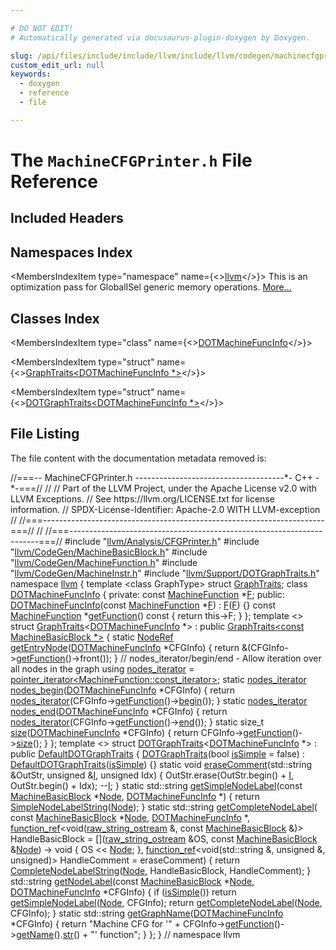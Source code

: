 ```yaml
---

# DO NOT EDIT!
# Automatically generated via docusaurus-plugin-doxygen by Doxygen.

slug: /api/files/include/include/llvm/include/llvm/codegen/machinecfgprinter-h
custom_edit_url: null
keywords:
  - doxygen
  - reference
  - file

---
```





# The `MachineCFGPrinter.h` File Reference

<DoxygenPage pluginConfig={pluginConfig}>



## Included Headers

<IncludesList>
<IncludesListItem
  filePath="llvm/Analysis/CFGPrinter.h"
  permalink="/docs/api/files/include/include/llvm/include/llvm/analysis/cfgprinter-h"
  isLocal="true" />
<IncludesListItem
  filePath="llvm/CodeGen/MachineBasicBlock.h"
  permalink="/docs/api/files/include/include/llvm/include/llvm/codegen/machinebasicblock-h"
  isLocal="true" />
<IncludesListItem
  filePath="llvm/CodeGen/MachineFunction.h"
  permalink="/docs/api/files/include/include/llvm/include/llvm/codegen/machinefunction-h"
  isLocal="true" />
<IncludesListItem
  filePath="llvm/CodeGen/MachineInstr.h"
  permalink="/docs/api/files/include/include/llvm/include/llvm/codegen/machineinstr-h"
  isLocal="true" />
<IncludesListItem
  filePath="llvm/Support/DOTGraphTraits.h"
  permalink="/docs/api/files/include/include/llvm/include/llvm/support/dotgraphtraits-h"
  isLocal="true" />
</IncludesList>

## Namespaces Index

<MembersIndex>

<MembersIndexItem
  type="namespace"
  name={<><a href="/docs/api/namespaces/llvm">llvm</a></>}>
This is an optimization pass for GlobalISel generic memory operations. <a href="/docs/api/namespaces/llvm/#details">More...</a>
</MembersIndexItem>

</MembersIndex>

## Classes Index

<MembersIndex>

<MembersIndexItem
  type="class"
  name={<><a href="/docs/api/classes/llvm/dotmachinefuncinfo">DOTMachineFuncInfo</a></>}>
</MembersIndexItem>

<MembersIndexItem
  type="struct"
  name={<><a href="/docs/api/structs/llvm/graphtraits-41c48be9c9012afa1dbd1bc6b52e29f7">GraphTraits&lt;DOTMachineFuncInfo *&gt;</a></>}>
</MembersIndexItem>

<MembersIndexItem
  type="struct"
  name={<><a href="/docs/api/structs/llvm/dotgraphtraits-41c48be9c9012afa1dbd1bc6b52e29f7">DOTGraphTraits&lt;DOTMachineFuncInfo *&gt;</a></>}>
</MembersIndexItem>

</MembersIndex>


## File Listing

The file content with the documentation metadata removed is:

<ProgramListing>

<Link id="l00001" /><CodeLine lineNumber="1"><Highlight kind="comment">//===-- MachineCFGPrinter.h -------------------------------------&#42;- C++ -&#42;-===//</Highlight><Highlight kind="normal"></Highlight></CodeLine>
<Link id="l00002" /><CodeLine lineNumber="2"><Highlight kind="normal"></Highlight><Highlight kind="comment">//</Highlight><Highlight kind="normal"></Highlight></CodeLine>
<Link id="l00003" /><CodeLine lineNumber="3"><Highlight kind="normal"></Highlight><Highlight kind="comment">// Part of the LLVM Project, under the Apache License v2.0 with LLVM Exceptions.</Highlight><Highlight kind="normal"></Highlight></CodeLine>
<Link id="l00004" /><CodeLine lineNumber="4"><Highlight kind="normal"></Highlight><Highlight kind="comment">// See https://llvm.org/LICENSE.txt for license information.</Highlight><Highlight kind="normal"></Highlight></CodeLine>
<Link id="l00005" /><CodeLine lineNumber="5"><Highlight kind="normal"></Highlight><Highlight kind="comment">// SPDX-License-Identifier: Apache-2.0 WITH LLVM-exception</Highlight><Highlight kind="normal"></Highlight></CodeLine>
<Link id="l00006" /><CodeLine lineNumber="6"><Highlight kind="normal"></Highlight><Highlight kind="comment">//</Highlight><Highlight kind="normal"></Highlight></CodeLine>
<Link id="l00007" /><CodeLine lineNumber="7"><Highlight kind="normal"></Highlight><Highlight kind="comment">//===----------------------------------------------------------------------===//</Highlight><Highlight kind="normal"></Highlight></CodeLine>
<Link id="l00008" /><CodeLine lineNumber="8"><Highlight kind="normal"></Highlight><Highlight kind="comment">//</Highlight><Highlight kind="normal"></Highlight></CodeLine>
<Link id="l00009" /><CodeLine lineNumber="9"><Highlight kind="normal"></Highlight><Highlight kind="comment">//===----------------------------------------------------------------------===//</Highlight><Highlight kind="normal"></Highlight></CodeLine>
<Link id="l00010" /><CodeLine lineNumber="10"><Highlight kind="normal"></Highlight></CodeLine>
<Link id="l00011" /><CodeLine lineNumber="11"><Highlight kind="normal"></Highlight><Highlight kind="preprocessor">#include &quot;<a href="/docs/api/files/include/include/llvm/include/llvm/analysis/cfgprinter-h">llvm/Analysis/CFGPrinter.h</a>&quot;</Highlight><Highlight kind="normal"></Highlight></CodeLine>
<Link id="l00012" /><CodeLine lineNumber="12"><Highlight kind="normal"></Highlight><Highlight kind="preprocessor">#include &quot;<a href="/docs/api/files/include/include/llvm/include/llvm/codegen/machinebasicblock-h">llvm/CodeGen/MachineBasicBlock.h</a>&quot;</Highlight><Highlight kind="normal"></Highlight></CodeLine>
<Link id="l00013" /><CodeLine lineNumber="13"><Highlight kind="normal"></Highlight><Highlight kind="preprocessor">#include &quot;<a href="/docs/api/files/include/include/llvm/include/llvm/codegen/machinefunction-h">llvm/CodeGen/MachineFunction.h</a>&quot;</Highlight><Highlight kind="normal"></Highlight></CodeLine>
<Link id="l00014" /><CodeLine lineNumber="14"><Highlight kind="normal"></Highlight><Highlight kind="preprocessor">#include &quot;<a href="/docs/api/files/include/include/llvm/include/llvm/codegen/machineinstr-h">llvm/CodeGen/MachineInstr.h</a>&quot;</Highlight><Highlight kind="normal"></Highlight></CodeLine>
<Link id="l00015" /><CodeLine lineNumber="15"><Highlight kind="normal"></Highlight><Highlight kind="preprocessor">#include &quot;<a href="/docs/api/files/include/include/llvm/include/llvm/support/dotgraphtraits-h">llvm/Support/DOTGraphTraits.h</a>&quot;</Highlight><Highlight kind="normal"></Highlight></CodeLine>
<Link id="l00016" /><CodeLine lineNumber="16"><Highlight kind="normal"></Highlight></CodeLine>
<Link id="l00017" /><CodeLine lineNumber="17"><Highlight kind="normal"></Highlight><Highlight kind="keyword">namespace </Highlight><Highlight kind="normal"><a href="/docs/api/namespaces/llvm">llvm</a> &#123;</Highlight></CodeLine>
<Link id="l00018" /><CodeLine lineNumber="18"><Highlight kind="normal"></Highlight></CodeLine>
<Link id="l00019" /><CodeLine lineNumber="19"><Highlight kind="normal"></Highlight><Highlight kind="keyword">template</Highlight><Highlight kind="normal"> &lt;</Highlight><Highlight kind="keyword">class</Highlight><Highlight kind="normal"> GraphType&gt; </Highlight><Highlight kind="keyword">struct </Highlight><Highlight kind="normal"><a href="/docs/api/structs/llvm/graphtraits">GraphTraits</a>;</Highlight></CodeLine>
<Link id="l00020" /><CodeLine lineNumber="20" lineLink="/docs/api/classes/llvm/dotmachinefuncinfo"><Highlight kind="normal"></Highlight><Highlight kind="keyword">class </Highlight><Highlight kind="normal"><a href="/docs/api/classes/llvm/dotmachinefuncinfo/#abeb01365c588df16cea4d3d0da0d0e68">DOTMachineFuncInfo</a> &#123;</Highlight></CodeLine>
<Link id="l00021" /><CodeLine lineNumber="21"><Highlight kind="normal"></Highlight><Highlight kind="keyword">private</Highlight><Highlight kind="normal">:</Highlight></CodeLine>
<Link id="l00022" /><CodeLine lineNumber="22"><Highlight kind="normal">  </Highlight><Highlight kind="keyword">const</Highlight><Highlight kind="normal"> <a href="/docs/api/classes/llvm/machinefunction">MachineFunction</a> &#42;<a href="/docs/api/files/lib/lib/support/md5-cpp/#a96d73bbd7af15cb1fc38c3f4a3bd82e9">F</a>;</Highlight></CodeLine>
<Link id="l00023" /><CodeLine lineNumber="23"><Highlight kind="normal"></Highlight></CodeLine>
<Link id="l00024" /><CodeLine lineNumber="24"><Highlight kind="normal"></Highlight><Highlight kind="keyword">public</Highlight><Highlight kind="normal">:</Highlight></CodeLine>
<Link id="l00025" /><CodeLine lineNumber="25" lineLink="/docs/api/classes/llvm/dotmachinefuncinfo/#abeb01365c588df16cea4d3d0da0d0e68"><Highlight kind="normal">  <a href="/docs/api/classes/llvm/dotmachinefuncinfo/#abeb01365c588df16cea4d3d0da0d0e68">DOTMachineFuncInfo</a>(</Highlight><Highlight kind="keyword">const</Highlight><Highlight kind="normal"> <a href="/docs/api/classes/llvm/machinefunction">MachineFunction</a> &#42;<a href="/docs/api/files/lib/lib/support/md5-cpp/#a96d73bbd7af15cb1fc38c3f4a3bd82e9">F</a>) : <a href="/docs/api/files/lib/lib/support/md5-cpp/#a96d73bbd7af15cb1fc38c3f4a3bd82e9">F</a>(<a href="/docs/api/files/lib/lib/support/md5-cpp/#a96d73bbd7af15cb1fc38c3f4a3bd82e9">F</a>) &#123;&#125;</Highlight></CodeLine>
<Link id="l00026" /><CodeLine lineNumber="26"><Highlight kind="normal"></Highlight></CodeLine>
<Link id="l00027" /><CodeLine lineNumber="27" lineLink="/docs/api/classes/llvm/dotmachinefuncinfo/#adae2ee1552f329f126a77a1b7331ef35"><Highlight kind="normal">  </Highlight><Highlight kind="keyword">const</Highlight><Highlight kind="normal"> <a href="/docs/api/classes/llvm/machinefunction">MachineFunction</a> &#42;<a href="/docs/api/classes/llvm/dotmachinefuncinfo/#adae2ee1552f329f126a77a1b7331ef35">getFunction</a>()</Highlight><Highlight kind="keyword"> const </Highlight><Highlight kind="normal">&#123; </Highlight><Highlight kind="keywordflow">return</Highlight><Highlight kind="normal"> this-&gt;F; &#125;</Highlight></CodeLine>
<Link id="l00028" /><CodeLine lineNumber="28"><Highlight kind="normal">&#125;;</Highlight></CodeLine>
<Link id="l00029" /><CodeLine lineNumber="29"><Highlight kind="normal"></Highlight></CodeLine>
<Link id="l00030" /><CodeLine lineNumber="30"><Highlight kind="normal"></Highlight><Highlight kind="keyword">template</Highlight><Highlight kind="normal"> &lt;&gt;</Highlight></CodeLine>
<Link id="l00031" /><CodeLine lineNumber="31" lineLink="/docs/api/structs/llvm/graphtraits-41c48be9c9012afa1dbd1bc6b52e29f7"><Highlight kind="normal"></Highlight><Highlight kind="keyword">struct </Highlight><Highlight kind="normal"><a href="/docs/api/structs/llvm/graphtraits">GraphTraits</a>&lt;<a href="/docs/api/classes/llvm/dotmachinefuncinfo">DOTMachineFuncInfo</a> &#42;&gt;</Highlight></CodeLine>
<Link id="l00032" /><CodeLine lineNumber="32"><Highlight kind="normal">    : </Highlight><Highlight kind="keyword">public</Highlight><Highlight kind="normal"> <a href="/docs/api/structs/llvm/graphtraits">GraphTraits&lt;const MachineBasicBlock &#42;&gt;</a> &#123;</Highlight></CodeLine>
<Link id="l00033" /><CodeLine lineNumber="33" lineLink="/docs/api/structs/llvm/graphtraits-41c48be9c9012afa1dbd1bc6b52e29f7/#a44e567b8131868cb1a354a4f9b525b57"><Highlight kind="normal">  </Highlight><Highlight kind="keyword">static</Highlight><Highlight kind="normal"> <a href="/docs/api/structs/llvm/graphtraits/#a741f7d63af17a7bd0bcf63f68e8658bd">NodeRef</a> <a href="/docs/api/structs/llvm/graphtraits-41c48be9c9012afa1dbd1bc6b52e29f7/#a44e567b8131868cb1a354a4f9b525b57">getEntryNode</a>(<a href="/docs/api/classes/llvm/dotmachinefuncinfo">DOTMachineFuncInfo</a> &#42;CFGInfo) &#123;</Highlight></CodeLine>
<Link id="l00034" /><CodeLine lineNumber="34"><Highlight kind="normal">    </Highlight><Highlight kind="keywordflow">return</Highlight><Highlight kind="normal"> &amp;(CFGInfo-&gt;<a href="/docs/api/classes/llvm/dotmachinefuncinfo/#adae2ee1552f329f126a77a1b7331ef35">getFunction</a>()-&gt;front());</Highlight></CodeLine>
<Link id="l00035" /><CodeLine lineNumber="35"><Highlight kind="normal">  &#125;</Highlight></CodeLine>
<Link id="l00036" /><CodeLine lineNumber="36"><Highlight kind="normal"></Highlight></CodeLine>
<Link id="l00037" /><CodeLine lineNumber="37"><Highlight kind="normal">  </Highlight><Highlight kind="comment">// nodes&#95;iterator/begin/end - Allow iteration over all nodes in the graph</Highlight><Highlight kind="normal"></Highlight></CodeLine>
<Link id="l00038" /><CodeLine lineNumber="38" lineLink="/docs/api/structs/llvm/graphtraits-41c48be9c9012afa1dbd1bc6b52e29f7/#a77790aa243a2e7f104b385237a782968"><Highlight kind="normal">  </Highlight><Highlight kind="keyword">using </Highlight><Highlight kind="normal"><a href="/docs/api/structs/llvm/graphtraits-41c48be9c9012afa1dbd1bc6b52e29f7/#a77790aa243a2e7f104b385237a782968">nodes&#95;iterator</a> = <a href="/docs/api/classes/llvm/pointer-iterator">pointer&#95;iterator&lt;MachineFunction::const&#95;iterator&gt;</a>;</Highlight></CodeLine>
<Link id="l00039" /><CodeLine lineNumber="39"><Highlight kind="normal"></Highlight></CodeLine>
<Link id="l00040" /><CodeLine lineNumber="40" lineLink="/docs/api/structs/llvm/graphtraits-41c48be9c9012afa1dbd1bc6b52e29f7/#aecd5ade153cc63bdddf084681b6c95bb"><Highlight kind="normal">  </Highlight><Highlight kind="keyword">static</Highlight><Highlight kind="normal"> <a href="/docs/api/structs/llvm/graphtraits-41c48be9c9012afa1dbd1bc6b52e29f7/#a77790aa243a2e7f104b385237a782968">nodes&#95;iterator</a> <a href="/docs/api/structs/llvm/graphtraits-41c48be9c9012afa1dbd1bc6b52e29f7/#aecd5ade153cc63bdddf084681b6c95bb">nodes&#95;begin</a>(<a href="/docs/api/classes/llvm/dotmachinefuncinfo">DOTMachineFuncInfo</a> &#42;CFGInfo) &#123;</Highlight></CodeLine>
<Link id="l00041" /><CodeLine lineNumber="41"><Highlight kind="normal">    </Highlight><Highlight kind="keywordflow">return</Highlight><Highlight kind="normal"> <a href="/docs/api/structs/llvm/graphtraits-41c48be9c9012afa1dbd1bc6b52e29f7/#a77790aa243a2e7f104b385237a782968">nodes&#95;iterator</a>(CFGInfo-&gt;<a href="/docs/api/classes/llvm/dotmachinefuncinfo/#adae2ee1552f329f126a77a1b7331ef35">getFunction</a>()-&gt;<a href="/docs/api/classes/llvm/machinefunction/#ab0789854909cf47f640a85fa2bac29c7">begin</a>());</Highlight></CodeLine>
<Link id="l00042" /><CodeLine lineNumber="42"><Highlight kind="normal">  &#125;</Highlight></CodeLine>
<Link id="l00043" /><CodeLine lineNumber="43"><Highlight kind="normal"></Highlight></CodeLine>
<Link id="l00044" /><CodeLine lineNumber="44" lineLink="/docs/api/structs/llvm/graphtraits-41c48be9c9012afa1dbd1bc6b52e29f7/#ac857dab36c8edcd5ca0e1cd7f84d873e"><Highlight kind="normal">  </Highlight><Highlight kind="keyword">static</Highlight><Highlight kind="normal"> <a href="/docs/api/structs/llvm/graphtraits-41c48be9c9012afa1dbd1bc6b52e29f7/#a77790aa243a2e7f104b385237a782968">nodes&#95;iterator</a> <a href="/docs/api/structs/llvm/graphtraits-41c48be9c9012afa1dbd1bc6b52e29f7/#ac857dab36c8edcd5ca0e1cd7f84d873e">nodes&#95;end</a>(<a href="/docs/api/classes/llvm/dotmachinefuncinfo">DOTMachineFuncInfo</a> &#42;CFGInfo) &#123;</Highlight></CodeLine>
<Link id="l00045" /><CodeLine lineNumber="45"><Highlight kind="normal">    </Highlight><Highlight kind="keywordflow">return</Highlight><Highlight kind="normal"> <a href="/docs/api/structs/llvm/graphtraits-41c48be9c9012afa1dbd1bc6b52e29f7/#a77790aa243a2e7f104b385237a782968">nodes&#95;iterator</a>(CFGInfo-&gt;<a href="/docs/api/classes/llvm/dotmachinefuncinfo/#adae2ee1552f329f126a77a1b7331ef35">getFunction</a>()-&gt;<a href="/docs/api/classes/llvm/machinefunction/#a9d017af749f76484cb9aec9ff6e4330c">end</a>());</Highlight></CodeLine>
<Link id="l00046" /><CodeLine lineNumber="46"><Highlight kind="normal">  &#125;</Highlight></CodeLine>
<Link id="l00047" /><CodeLine lineNumber="47"><Highlight kind="normal"></Highlight></CodeLine>
<Link id="l00048" /><CodeLine lineNumber="48" lineLink="/docs/api/structs/llvm/graphtraits-41c48be9c9012afa1dbd1bc6b52e29f7/#a9a0a35a7a55e7ed991bbdf37099cb51b"><Highlight kind="normal">  </Highlight><Highlight kind="keyword">static</Highlight><Highlight kind="normal"> </Highlight><Highlight kind="keywordtype">size&#95;t</Highlight><Highlight kind="normal"> <a href="/docs/api/structs/llvm/graphtraits-41c48be9c9012afa1dbd1bc6b52e29f7/#a9a0a35a7a55e7ed991bbdf37099cb51b">size</a>(<a href="/docs/api/classes/llvm/dotmachinefuncinfo">DOTMachineFuncInfo</a> &#42;CFGInfo) &#123;</Highlight></CodeLine>
<Link id="l00049" /><CodeLine lineNumber="49"><Highlight kind="normal">    </Highlight><Highlight kind="keywordflow">return</Highlight><Highlight kind="normal"> CFGInfo-&gt;<a href="/docs/api/classes/llvm/dotmachinefuncinfo/#adae2ee1552f329f126a77a1b7331ef35">getFunction</a>()-&gt;<a href="/docs/api/classes/llvm/machinefunction/#a7d2ce2106f9f7cf8f45c7c3c116ef43d">size</a>();</Highlight></CodeLine>
<Link id="l00050" /><CodeLine lineNumber="50"><Highlight kind="normal">  &#125;</Highlight></CodeLine>
<Link id="l00051" /><CodeLine lineNumber="51"><Highlight kind="normal">&#125;;</Highlight></CodeLine>
<Link id="l00052" /><CodeLine lineNumber="52"><Highlight kind="normal"></Highlight></CodeLine>
<Link id="l00053" /><CodeLine lineNumber="53"><Highlight kind="normal"></Highlight><Highlight kind="keyword">template</Highlight><Highlight kind="normal"> &lt;&gt;</Highlight></CodeLine>
<Link id="l00054" /><CodeLine lineNumber="54" lineLink="/docs/api/structs/llvm/dotgraphtraits-41c48be9c9012afa1dbd1bc6b52e29f7"><Highlight kind="normal"></Highlight><Highlight kind="keyword">struct </Highlight><Highlight kind="normal"><a href="/docs/api/structs/llvm/dotgraphtraits-41c48be9c9012afa1dbd1bc6b52e29f7/#a120750218fa17e95bb0f225b9f31b212">DOTGraphTraits</a>&lt;<a href="/docs/api/classes/llvm/dotmachinefuncinfo">DOTMachineFuncInfo</a> &#42;&gt; : </Highlight><Highlight kind="keyword">public</Highlight><Highlight kind="normal"> <a href="/docs/api/structs/llvm/defaultdotgraphtraits/#a8a0585a182245d87b224f4a26a41cf16">DefaultDOTGraphTraits</a> &#123;</Highlight></CodeLine>
<Link id="l00055" /><CodeLine lineNumber="55"><Highlight kind="normal"></Highlight></CodeLine>
<Link id="l00056" /><CodeLine lineNumber="56" lineLink="/docs/api/structs/llvm/dotgraphtraits-41c48be9c9012afa1dbd1bc6b52e29f7/#a120750218fa17e95bb0f225b9f31b212"><Highlight kind="normal">  <a href="/docs/api/structs/llvm/dotgraphtraits-41c48be9c9012afa1dbd1bc6b52e29f7/#a120750218fa17e95bb0f225b9f31b212">DOTGraphTraits</a>(</Highlight><Highlight kind="keywordtype">bool</Highlight><Highlight kind="normal"> <a href="/docs/api/structs/llvm/defaultdotgraphtraits/#ae8629cdc360910256304238ca5db1a45">isSimple</a> = </Highlight><Highlight kind="keyword">false</Highlight><Highlight kind="normal">) : <a href="/docs/api/structs/llvm/defaultdotgraphtraits/#a8a0585a182245d87b224f4a26a41cf16">DefaultDOTGraphTraits</a>(<a href="/docs/api/structs/llvm/defaultdotgraphtraits/#ae8629cdc360910256304238ca5db1a45">isSimple</a>) &#123;&#125;</Highlight></CodeLine>
<Link id="l00057" /><CodeLine lineNumber="57"><Highlight kind="normal"></Highlight></CodeLine>
<Link id="l00058" /><CodeLine lineNumber="58" lineLink="/docs/api/structs/llvm/dotgraphtraits-41c48be9c9012afa1dbd1bc6b52e29f7/#a7602e0d7da35f0bded75130773413ae4"><Highlight kind="normal">  </Highlight><Highlight kind="keyword">static</Highlight><Highlight kind="normal"> </Highlight><Highlight kind="keywordtype">void</Highlight><Highlight kind="normal"> <a href="/docs/api/structs/llvm/dotgraphtraits-41c48be9c9012afa1dbd1bc6b52e29f7/#a7602e0d7da35f0bded75130773413ae4">eraseComment</a>(std::string &amp;OutStr, </Highlight><Highlight kind="keywordtype">unsigned</Highlight><Highlight kind="normal"> &amp;<a href="/docs/api/files/lib/lib/support/md5-cpp/#ac0eafdc9ee161b71e7af98af736952fd">I</a>, </Highlight><Highlight kind="keywordtype">unsigned</Highlight><Highlight kind="normal"> Idx) &#123;</Highlight></CodeLine>
<Link id="l00059" /><CodeLine lineNumber="59"><Highlight kind="normal">    OutStr.erase(OutStr.begin() + <a href="/docs/api/files/lib/lib/support/md5-cpp/#ac0eafdc9ee161b71e7af98af736952fd">I</a>, OutStr.begin() + Idx);</Highlight></CodeLine>
<Link id="l00060" /><CodeLine lineNumber="60"><Highlight kind="normal">    --<a href="/docs/api/files/lib/lib/support/md5-cpp/#ac0eafdc9ee161b71e7af98af736952fd">I</a>;</Highlight></CodeLine>
<Link id="l00061" /><CodeLine lineNumber="61"><Highlight kind="normal">  &#125;</Highlight></CodeLine>
<Link id="l00062" /><CodeLine lineNumber="62"><Highlight kind="normal"></Highlight></CodeLine>
<Link id="l00063" /><CodeLine lineNumber="63" lineLink="/docs/api/structs/llvm/dotgraphtraits-41c48be9c9012afa1dbd1bc6b52e29f7/#a378b2ec369cf0031be43f0813f94a927"><Highlight kind="normal">  </Highlight><Highlight kind="keyword">static</Highlight><Highlight kind="normal"> std::string <a href="/docs/api/structs/llvm/dotgraphtraits-41c48be9c9012afa1dbd1bc6b52e29f7/#a378b2ec369cf0031be43f0813f94a927">getSimpleNodeLabel</a>(</Highlight><Highlight kind="keyword">const</Highlight><Highlight kind="normal"> <a href="/docs/api/classes/llvm/machinebasicblock">MachineBasicBlock</a> &#42;<a href="/docs/api/classes/node">Node</a>,</Highlight></CodeLine>
<Link id="l00064" /><CodeLine lineNumber="64"><Highlight kind="normal">                                        <a href="/docs/api/classes/llvm/dotmachinefuncinfo">DOTMachineFuncInfo</a> &#42;) &#123;</Highlight></CodeLine>
<Link id="l00065" /><CodeLine lineNumber="65"><Highlight kind="normal">    </Highlight><Highlight kind="keywordflow">return</Highlight><Highlight kind="normal"> <a href="/docs/api/namespaces/llvm/#a6aa83be387fc77549be8e650c009d12a">SimpleNodeLabelString</a>(<a href="/docs/api/classes/node">Node</a>);</Highlight></CodeLine>
<Link id="l00066" /><CodeLine lineNumber="66"><Highlight kind="normal">  &#125;</Highlight></CodeLine>
<Link id="l00067" /><CodeLine lineNumber="67"><Highlight kind="normal"></Highlight></CodeLine>
<Link id="l00068" /><CodeLine lineNumber="68" lineLink="/docs/api/structs/llvm/dotgraphtraits-41c48be9c9012afa1dbd1bc6b52e29f7/#ae712831b3c4eee38cc0eb81965336d96"><Highlight kind="normal">  </Highlight><Highlight kind="keyword">static</Highlight><Highlight kind="normal"> std::string <a href="/docs/api/structs/llvm/dotgraphtraits-41c48be9c9012afa1dbd1bc6b52e29f7/#ae712831b3c4eee38cc0eb81965336d96">getCompleteNodeLabel</a>(</Highlight></CodeLine>
<Link id="l00069" /><CodeLine lineNumber="69"><Highlight kind="normal">      </Highlight><Highlight kind="keyword">const</Highlight><Highlight kind="normal"> <a href="/docs/api/classes/llvm/machinebasicblock">MachineBasicBlock</a> &#42;<a href="/docs/api/classes/node">Node</a>, <a href="/docs/api/classes/llvm/dotmachinefuncinfo">DOTMachineFuncInfo</a> &#42;,</Highlight></CodeLine>
<Link id="l00070" /><CodeLine lineNumber="70"><Highlight kind="normal">      <a href="/docs/api/classes/llvm/function-ref">function&#95;ref</a>&lt;</Highlight><Highlight kind="keywordtype">void</Highlight><Highlight kind="normal">(<a href="/docs/api/classes/llvm/raw-string-ostream">raw&#95;string&#95;ostream</a> &amp;, </Highlight><Highlight kind="keyword">const</Highlight><Highlight kind="normal"> <a href="/docs/api/classes/llvm/machinebasicblock">MachineBasicBlock</a> &amp;)&gt;</Highlight></CodeLine>
<Link id="l00071" /><CodeLine lineNumber="71"><Highlight kind="normal">          HandleBasicBlock =</Highlight></CodeLine>
<Link id="l00072" /><CodeLine lineNumber="72"><Highlight kind="normal">              &#91;&#93;(<a href="/docs/api/classes/llvm/raw-string-ostream">raw&#95;string&#95;ostream</a> &amp;OS,</Highlight></CodeLine>
<Link id="l00073" /><CodeLine lineNumber="73"><Highlight kind="normal">                 </Highlight><Highlight kind="keyword">const</Highlight><Highlight kind="normal"> <a href="/docs/api/classes/llvm/machinebasicblock">MachineBasicBlock</a> &amp;<a href="/docs/api/classes/node">Node</a>) -&gt; </Highlight><Highlight kind="keywordtype">void</Highlight><Highlight kind="normal"> &#123; OS &lt;&lt; <a href="/docs/api/classes/node">Node</a>; &#125;,</Highlight></CodeLine>
<Link id="l00074" /><CodeLine lineNumber="74"><Highlight kind="normal">      <a href="/docs/api/classes/llvm/function-ref">function&#95;ref</a>&lt;void(std::string &amp;, </Highlight><Highlight kind="keywordtype">unsigned</Highlight><Highlight kind="normal"> &amp;, </Highlight><Highlight kind="keywordtype">unsigned</Highlight><Highlight kind="normal">)&gt;</Highlight></CodeLine>
<Link id="l00075" /><CodeLine lineNumber="75"><Highlight kind="normal">          HandleComment = eraseComment) &#123;</Highlight></CodeLine>
<Link id="l00076" /><CodeLine lineNumber="76"><Highlight kind="normal">    </Highlight><Highlight kind="keywordflow">return</Highlight><Highlight kind="normal"> <a href="/docs/api/namespaces/llvm/#aef388dd4679a63426b91a9059b2380cd">CompleteNodeLabelString</a>(<a href="/docs/api/classes/node">Node</a>, HandleBasicBlock, HandleComment);</Highlight></CodeLine>
<Link id="l00077" /><CodeLine lineNumber="77"><Highlight kind="normal">  &#125;</Highlight></CodeLine>
<Link id="l00078" /><CodeLine lineNumber="78"><Highlight kind="normal"></Highlight></CodeLine>
<Link id="l00079" /><CodeLine lineNumber="79" lineLink="/docs/api/structs/llvm/dotgraphtraits-41c48be9c9012afa1dbd1bc6b52e29f7/#ae51532421a54cfa2c854595c71cb99b2"><Highlight kind="normal">  std::string <a href="/docs/api/structs/llvm/dotgraphtraits-41c48be9c9012afa1dbd1bc6b52e29f7/#ae51532421a54cfa2c854595c71cb99b2">getNodeLabel</a>(</Highlight><Highlight kind="keyword">const</Highlight><Highlight kind="normal"> <a href="/docs/api/classes/llvm/machinebasicblock">MachineBasicBlock</a> &#42;<a href="/docs/api/classes/node">Node</a>,</Highlight></CodeLine>
<Link id="l00080" /><CodeLine lineNumber="80"><Highlight kind="normal">                           <a href="/docs/api/classes/llvm/dotmachinefuncinfo">DOTMachineFuncInfo</a> &#42;CFGInfo) &#123;</Highlight></CodeLine>
<Link id="l00081" /><CodeLine lineNumber="81"><Highlight kind="normal">    </Highlight><Highlight kind="keywordflow">if</Highlight><Highlight kind="normal"> (<a href="/docs/api/files/lib/lib/transforms/lib/transforms/vectorize/slpvectorizer-cpp/#a3ca9742688618517cc4690fb947fb609">isSimple</a>())</Highlight></CodeLine>
<Link id="l00082" /><CodeLine lineNumber="82"><Highlight kind="normal">      </Highlight><Highlight kind="keywordflow">return</Highlight><Highlight kind="normal"> <a href="/docs/api/structs/llvm/dotgraphtraits-41c48be9c9012afa1dbd1bc6b52e29f7/#a378b2ec369cf0031be43f0813f94a927">getSimpleNodeLabel</a>(<a href="/docs/api/classes/node">Node</a>, CFGInfo);</Highlight></CodeLine>
<Link id="l00083" /><CodeLine lineNumber="83"><Highlight kind="normal"></Highlight></CodeLine>
<Link id="l00084" /><CodeLine lineNumber="84"><Highlight kind="normal">    </Highlight><Highlight kind="keywordflow">return</Highlight><Highlight kind="normal"> <a href="/docs/api/structs/llvm/dotgraphtraits-41c48be9c9012afa1dbd1bc6b52e29f7/#ae712831b3c4eee38cc0eb81965336d96">getCompleteNodeLabel</a>(<a href="/docs/api/classes/node">Node</a>, CFGInfo);</Highlight></CodeLine>
<Link id="l00085" /><CodeLine lineNumber="85"><Highlight kind="normal">  &#125;</Highlight></CodeLine>
<Link id="l00086" /><CodeLine lineNumber="86"><Highlight kind="normal"></Highlight></CodeLine>
<Link id="l00087" /><CodeLine lineNumber="87" lineLink="/docs/api/structs/llvm/dotgraphtraits-41c48be9c9012afa1dbd1bc6b52e29f7/#a1e3ee7b871f1524057e9d810810771b2"><Highlight kind="normal">  </Highlight><Highlight kind="keyword">static</Highlight><Highlight kind="normal"> std::string <a href="/docs/api/structs/llvm/dotgraphtraits-41c48be9c9012afa1dbd1bc6b52e29f7/#a1e3ee7b871f1524057e9d810810771b2">getGraphName</a>(<a href="/docs/api/classes/llvm/dotmachinefuncinfo">DOTMachineFuncInfo</a> &#42;CFGInfo) &#123;</Highlight></CodeLine>
<Link id="l00088" /><CodeLine lineNumber="88"><Highlight kind="normal">    </Highlight><Highlight kind="keywordflow">return</Highlight><Highlight kind="normal"> </Highlight><Highlight kind="stringliteral">&quot;Machine CFG for &#39;&quot;</Highlight><Highlight kind="normal"> + CFGInfo-&gt;<a href="/docs/api/classes/llvm/dotmachinefuncinfo/#adae2ee1552f329f126a77a1b7331ef35">getFunction</a>()-&gt;<a href="/docs/api/classes/llvm/machinefunction/#a3d142c9e7c066059e15232c56dec9e2e">getName</a>().<a href="/docs/api/classes/llvm/stringref/#a223dd14e7d12bc5cea01889b972a98b2">str</a>() +</Highlight></CodeLine>
<Link id="l00089" /><CodeLine lineNumber="89"><Highlight kind="normal">           </Highlight><Highlight kind="stringliteral">&quot;&#39; function&quot;</Highlight><Highlight kind="normal">;</Highlight></CodeLine>
<Link id="l00090" /><CodeLine lineNumber="90"><Highlight kind="normal">  &#125;</Highlight></CodeLine>
<Link id="l00091" /><CodeLine lineNumber="91"><Highlight kind="normal">&#125;;</Highlight></CodeLine>
<Link id="l00092" /><CodeLine lineNumber="92"><Highlight kind="normal">&#125; </Highlight><Highlight kind="comment">// namespace llvm</Highlight><Highlight kind="normal"></Highlight></CodeLine>

</ProgramListing>


</DoxygenPage>
